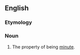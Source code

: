 ==English==

===Etymology===
{{suffix|en|minute|ness}}

===Noun===
{{en-noun|-|es}}

# The property of being [[minute]].
